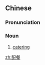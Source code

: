 ==Chinese==
{{zh-forms}}

===Pronunciation===
{{zh-pron
|m=pèicān
|cat=n
}}

===Noun===
{{zh-noun}}

# [[catering]]

[[zh:配餐]]